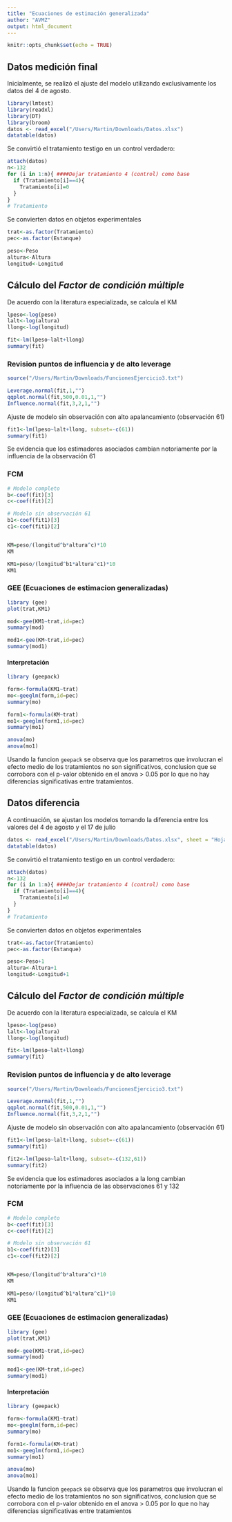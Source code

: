 ```yaml
---
title: "Ecuaciones de estimación generalizada"
author: "AVMZ"
output: html_document
---
```


```r
knitr::opts_chunk$set(echo = TRUE)
```

## Datos medición final

Inicialmente, se realizó el ajuste del modelo utilizando exclusivamente los datos del 4 de agosto.

```r
library(lmtest)
library(readxl)
library(DT)
library(broom)
datos <- read_excel("/Users/Martin/Downloads/Datos.xlsx")
datatable(datos)
```

Se convirtió el tratamiento testigo en un control verdadero:

```r
attach(datos)
n<-132
for (i in 1:n){ ####Dejar tratamiento 4 (control) como base
  if (Tratamiento[i]==4){
    Tratamiento[i]=0
  }
}
# Tratamiento
```

Se convierten datos en objetos experimentales

```r
trat<-as.factor(Tratamiento)
pec<-as.factor(Estanque)

peso<-Peso
altura<-Altura
longitud<-Longitud
```

## Cálculo del _Factor de condición múltiple_

De acuerdo con la literatura especializada, se calcula el KM

```r
lpeso<-log(peso)
lalt<-log(altura)
llong<-log(longitud)

fit<-lm(lpeso~lalt+llong)
summary(fit)
```

### Revision puntos de influencia y de alto leverage

```r
source("/Users/Martin/Downloads/FuncionesEjercicio3.txt")

Leverage.normal(fit,1,"") 
qqplot.normal(fit,500,0.01,1,"")
Influence.normal(fit,3,2,1,"")
```

Ajuste de modelo sin observación con alto apalancamiento (observación 61)

```r
fit1<-lm(lpeso~lalt+llong, subset=-c(61))
summary(fit1)
```

Se evidencia que los estimadores asociados cambian notoriamente por la influencia de la observación 61

### FCM

```r
# Modelo completo
b<-coef(fit)[3]
c<-coef(fit)[2]

# Modelo sin observación 61
b1<-coef(fit1)[3]
c1<-coef(fit1)[2]


KM=peso/(longitud^b*altura^c)*10
KM

KM1=peso/(longitud^b1*altura^c1)*10
KM1
```

### GEE (Ecuaciones de estimacion generalizadas)

```r
library (gee)
plot(trat,KM1)

mod<-gee(KM1~trat,id=pec)
summary(mod)

mod1<-gee(KM~trat,id=pec)
summary(mod1)
```

#### Interpretación

```r
library (geepack)

form<-formula(KM1~trat)
mo<-geeglm(form,id=pec)
summary(mo)

form1<-formula(KM~trat)
mo1<-geeglm(form1,id=pec)
summary(mo1)

anova(mo)
anova(mo1)

```

Usando la funcion `geepack` se observa que los parametros que involucran el efecto medio de los tratamientos no son significativos, conclusion que se corrobora con el p-valor obtenido en el anova > 0.05 por lo que no hay diferencias significativas entre tratamientos.


## Datos diferencia

A continuación, se ajustan los modelos tomando la diferencia entre los valores del 4 de agosto y el 17 de julio

```r
datos <- read_excel("/Users/Martin/Downloads/Datos.xlsx", sheet = "Hoja3")
datatable(datos)
```

Se convirtió el tratamiento testigo en un control verdadero:

```r
attach(datos)
n<-132
for (i in 1:n){ ####Dejar tratamiento 4 (control) como base
  if (Tratamiento[i]==4){
    Tratamiento[i]=0
  }
}
# Tratamiento
```

Se convierten datos en objetos experimentales

```r
trat<-as.factor(Tratamiento)
pec<-as.factor(Estanque)

peso<-Peso+1
altura<-Altura+1
longitud<-Longitud+1
```

## Cálculo del _Factor de condición múltiple_

De acuerdo con la literatura especializada, se calcula el KM

```r
lpeso<-log(peso)
lalt<-log(altura)
llong<-log(longitud)

fit<-lm(lpeso~lalt+llong)
summary(fit)
```

### Revision puntos de influencia y de alto leverage

```r
source("/Users/Martin/Downloads/FuncionesEjercicio3.txt")

Leverage.normal(fit,1,"") 
qqplot.normal(fit,500,0.01,1,"")
Influence.normal(fit,3,2,1,"")
```

Ajuste de modelo sin observación con alto apalancamiento (observación 61)

```r
fit1<-lm(lpeso~lalt+llong, subset=-c(61))
summary(fit1)
```

```r
fit2<-lm(lpeso~lalt+llong, subset=-c(132,61))
summary(fit2)
```


Se evidencia que los estimadores asociados a la long cambian notoriamente por la influencia de las observaciones 61 y 132

### FCM

```r
# Modelo completo
b<-coef(fit)[3]
c<-coef(fit)[2]

# Modelo sin observación 61
b1<-coef(fit2)[3]
c1<-coef(fit2)[2]


KM=peso/(longitud^b*altura^c)*10
KM

KM1=peso/(longitud^b1*altura^c1)*10
KM1
```

### GEE (Ecuaciones de estimacion generalizadas)

```r
library (gee)
plot(trat,KM1)

mod<-gee(KM1~trat,id=pec)
summary(mod)

mod1<-gee(KM~trat,id=pec)
summary(mod1)
```

#### Interpretación

```r
library (geepack)

form<-formula(KM1~trat)
mo<-geeglm(form,id=pec)
summary(mo)

form1<-formula(KM~trat)
mo1<-geeglm(form1,id=pec)
summary(mo1)

anova(mo)
anova(mo1)

```

Usando la funcion `geepack` se observa que los parametros que involucran el efecto medio de los tratamientos no son significativos, conclusion que se corrobora con el p-valor obtenido en el anova > 0.05 por lo que no hay diferencias significativas entre tratamientos

